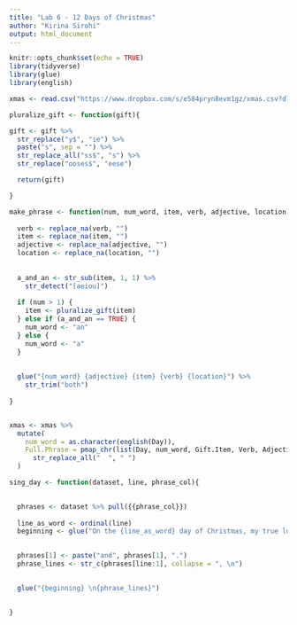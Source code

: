 ```yaml
---
title: "Lab 6 - 12 Days of Christmas"
author: "Kirina Sirohi"
output: html_document
---
```


```r
knitr::opts_chunk$set(echo = TRUE)
library(tidyverse)
library(glue)
library(english)
```

```r
xmas <- read.csv("https://www.dropbox.com/s/e584pryn8evm1gz/xmas.csv?dl=1")
```

```r
pluralize_gift <- function(gift){

gift <- gift %>% 
  str_replace("y$", "ie") %>% 
  paste("s", sep = "") %>% 
  str_replace_all("ss$", "s") %>% 
  str_replace("ooses$", "eese")

  return(gift)

}
```

```r
make_phrase <- function(num, num_word, item, verb, adjective, location) {
  
  verb <- replace_na(verb, "")
  item <- replace_na(item, "")
  adjective <- replace_na(adjective, "")
  location <- replace_na(location, "")
  
  
  a_and_an <- str_sub(item, 1, 1) %>% 
    str_detect("[aeiou]")
  
  if (num > 1) {
    item <- pluralize_gift(item)
  } else if (a_and_an == TRUE) {
    num_word <- "an"
  } else {
    num_word <- "a"
  }
  
  
  glue("{num_word} {adjective} {item} {verb} {location}") %>% 
    str_trim("both")
  
}


xmas <- xmas %>%
  mutate(
    num_word = as.character(english(Day)),
    Full.Phrase = pmap_chr(list(Day, num_word, Gift.Item, Verb, Adjective, Location), make_phrase) %>% 
      str_replace_all("  ", " ")
  )
```


```r
sing_day <- function(dataset, line, phrase_col){

  
  phrases <- dataset %>% pull({{phrase_col}})
  
  line_as_word <- ordinal(line)
  beginning <- glue("On the {line_as_word} day of Christmas, my true love gave to me,")
  

  phrases[1] <- paste("and", phrases[1], ".")
  phrase_lines <- str_c(phrases[line:1], collapse = ", \n")

  
  glue("{beginning} \n{phrase_lines}")

  
}
```

